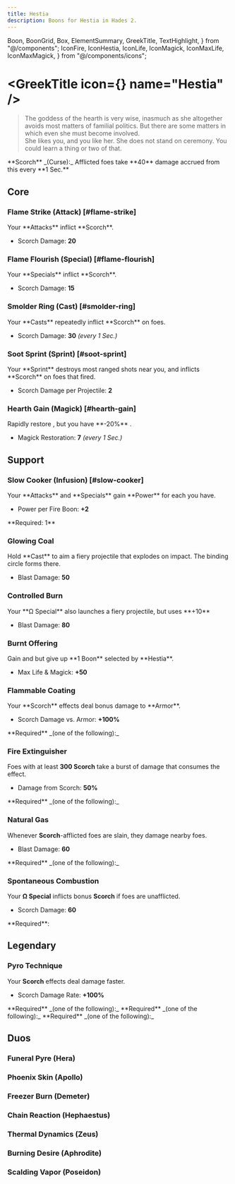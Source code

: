 ```yaml
---
title: Hestia
description: Boons for Hestia in Hades 2.
---
```


  Boon,
  BoonGrid,
  Box,
  ElementSummary,
  GreekTitle,
  TextHighlight,
} from "@/components";
  IconFire,
  IconHestia,
  IconLife,
  IconMagick,
  IconMaxLife,
  IconMaxMagick,
} from "@/components/icons";



# <GreekTitle icon={<IconHestia  />} name="Hestia" />

> The goddess of the hearth is very wise, inasmuch as she altogether avoids most matters of familial politics. But there are some matters in which even she must become involved.\
> She likes you, and you like her. She does not stand on ceremony. You could learn a thing or two of that.

<Box className="mt-4">
  **Scorch** _(Curse):_ Afflicted foes take **40** damage accrued from this
  every **1 Sec.**
</Box>

<ElementSummary boons={DbBoons.Hestia} />

## Core

### Flame Strike (Attack) [#flame-strike]

<Boon boon={DbBoons.Hestia.flameStrike}>
Your **Attacks** inflict **Scorch**.

- Scorch Damage: **20**

</Boon>

### Flame Flourish (Special) [#flame-flourish]

<Boon boon={DbBoons.Hestia.flameFlourish}>
Your **Specials** inflict **Scorch**.

- Scorch Damage: **15**

</Boon>

### Smolder Ring (Cast) [#smolder-ring]

<Boon boon={DbBoons.Hestia.smolderRing}>
Your **Casts** repeatedly inflict **Scorch** on foes.

- Scorch Damage: **30** _(every 1 Sec.)_

</Boon>

### Soot Sprint (Sprint) [#soot-sprint]

<Boon boon={DbBoons.Hestia.sootSprint}>
Your **Sprint** destroys most ranged shots near you, and inflicts **Scorch** on foes that fired.

- Scorch Damage per Projectile: **2**

</Boon>

### Hearth Gain (Magick) [#hearth-gain]

<Boon boon={DbBoons.Hestia.hearthGain}>
Rapidly restore <IconMagick />, but you have **-20%** <IconMaxLife />.

- Magick Restoration: **7** _(every 1 Sec.)_

</Boon>

## Support

### <TextHighlight type="infusion">Slow Cooker (Infusion)</TextHighlight> [#slow-cooker]

<Boon boon={DbBoons.Hestia.slowCooker}>
Your **Attacks** and **Specials** gain **Power** for each <IconFire /> you have.

- Power per Fire Boon: **+2**

</Boon>

<Callout>
  **Required: 1** <IconFire />
</Callout>

### Glowing Coal

<Boon boon={DbBoons.Hestia.glowingCoal}>
Hold **Cast** to aim a fiery projectile that explodes on impact. The binding circle forms there.

- Blast Damage: **50**

</Boon>

### Controlled Burn

<Boon boon={DbBoons.Hestia.controlledBurn}>
Your **Ω Special** also launches a fiery projectile, but uses **+10** <IconMagick />

- Blast Damage: **80**

</Boon>

### Burnt Offering

<Boon boon={DbBoons.Hestia.burntOffering}>
Gain <IconMaxLife /> and <IconMaxMagick /> but give up **1 Boon** selected by **Hestia**.

- Max Life & Magick: **+50**

</Boon>

### Flammable Coating

<Boon boon={DbBoons.Hestia.flammableCoating}>
Your **Scorch** effects deal bonus damage to **Armor**.

- Scorch Damage vs. Armor: **+100%**

</Boon>

<Callout>
  **Required** _(one of the following):_
  <BoonGrid
    boons={[
      DbBoons.Hestia.flameStrike,
      DbBoons.Hestia.flameFlourish,
      DbBoons.Hestia.smolderRing,
      DbBoons.Hestia.spontaneousCombustion,
    ]}
  />
</Callout>

### Fire Extinguisher

<Boon boon={DbBoons.Hestia.fireExtinguisher}>

Foes with at least **300 Scorch** take a burst of damage that consumes the effect.

- Damage from Scorch: **50%**

</Boon>

<Callout>
  **Required** _(one of the following):_
  <BoonGrid
    boons={[
      DbBoons.Hestia.flameStrike,
      DbBoons.Hestia.flameFlourish,
      DbBoons.Hestia.smolderRing,
      DbBoons.Hestia.spontaneousCombustion,
    ]}
  />
</Callout>

### Natural Gas

<Boon boon={DbBoons.Hestia.naturalGas}>

Whenever **Scorch**-afflicted foes are slain, they damage nearby foes.

- Blast Damage: **60**

</Boon>

<Callout>
  **Required** _(one of the following):_
  <BoonGrid
    boons={[
      DbBoons.Hestia.flameStrike,
      DbBoons.Hestia.flameFlourish,
      DbBoons.Hestia.smolderRing,
      DbBoons.Hestia.spontaneousCombustion,
    ]}
  />
</Callout>

### Spontaneous Combustion

<Boon boon={DbBoons.Hestia.spontaneousCombustion}>

Your **Ω Special** inflicts bonus **Scorch** if foes are unafflicted.

- Scorch Damage: **60**

</Boon>

<Callout>
  **Required**:
  <BoonGrid boons={[DbBoons.Hestia.flameFlourish]} />
</Callout>

## <TextHighlight type="legendary">Legendary</TextHighlight>

### <TextHighlight type="legendary">Pyro Technique</TextHighlight>

<Boon boon={DbBoons.Hestia.pyroTechnique}>

Your **Scorch** effects deal damage faster.

- Scorch Damage Rate: **+100%**

</Boon>

<Callout>
  **Required** _(one of the following):_
  <BoonGrid
    boons={[
      DbBoons.Hestia.flameStrike,
      DbBoons.Hestia.flameFlourish,
      DbBoons.Hestia.smolderRing,
      DbBoons.Hestia.spontaneousCombustion,
    ]}
  />
</Callout>

<Callout>
  **Required** _(one of the following):_
  <BoonGrid
    boons={[DbBoons.Hestia.naturalGas, DbBoons.Hestia.flammableCoating]}
  />
</Callout>

<Callout>
  **Required** _(one of the following):_
  <BoonGrid
    boons={[DbBoons.Hestia.glowingCoal, DbBoons.Hestia.controlledBurn]}
  />
</Callout>

## <TextHighlight type="duo">Duos</TextHighlight>

### <TextHighlight type="duo">Funeral Pyre</TextHighlight> (Hera)

<FuneralPyre />

### <TextHighlight type="duo">Phoenix Skin</TextHighlight> (Apollo)

<PhoenixSkin />

### <TextHighlight type="duo">Freezer Burn</TextHighlight> (Demeter)

<FreezerBurn />

### <TextHighlight type="duo">Chain Reaction</TextHighlight> (Hephaestus)

<ChainReaction />

### <TextHighlight type="duo">Thermal Dynamics</TextHighlight> (Zeus)

<ThermalDynamics />

### <TextHighlight type="duo">Burning Desire</TextHighlight> (Aphrodite)

<BurningDesire />

### <TextHighlight type="duo">Scalding Vapor</TextHighlight> (Poseidon)

<ScaldingVapor />
